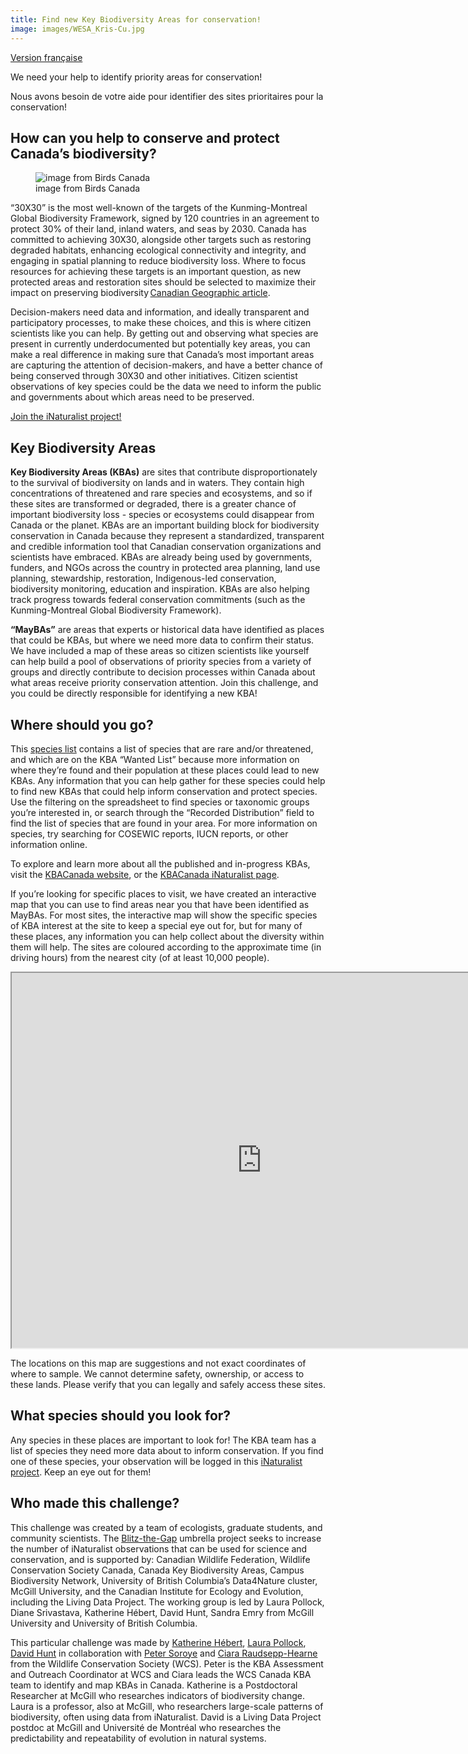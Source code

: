 ```yaml
---
title: Find new Key Biodiversity Areas for conservation!
image: images/WESA_Kris-Cu.jpg
---
```


[Version française](https://pollocklab.github.io/blitz-the-gap/challenges-fr/challenge2_mayBAs.html){.btn .btn-secondary .btn role="button"}

We need your help to identify priority areas for conservation! 

Nous avons besoin de votre aide pour identifier des sites prioritaires pour la conservation! 

## How can you help to conserve and protect Canada’s biodiversity?

![image from Birds Canada](images/KBA-photos-by-Amanda-Bichel.jpg)

“30X30” is the most well-known of the targets of the Kunming-Montreal Global Biodiversity Framework, signed by 120 countries in an agreement to protect 30% of their land, inland waters, and seas by 2030. Canada has committed to achieving 30X30, alongside other targets such as restoring degraded habitats, enhancing ecological connectivity and integrity, and engaging in spatial planning to reduce biodiversity loss. Where to focus resources for achieving these targets is an important question, as new protected areas and restoration sites should be selected to maximize their impact on preserving biodiversity [Canadian Geographic article](https://canadiangeographic.ca/articles/safeguarding-the-future-of-canadas-environment/).

Decision-makers need data and information, and ideally transparent and participatory processes, to make these choices, and this is where citizen scientists like you can help. By getting out and observing what species are present in currently underdocumented but potentially key areas, you can make a real difference in making sure that Canada’s most important areas are capturing the attention of decision-makers, and have a better chance of being conserved through 30X30 and other initiatives. Citizen scientist observations of key species could be the data we need to inform the public and governments about which areas need to be preserved. 

[Join the iNaturalist project!](https://inaturalist.ca/projects/maybas-conservation-priorities-in-canada){.btn .btn-primary .btn role="button"}

## Key Biodiversity Areas 

__Key Biodiversity Areas (KBAs)__ are sites that contribute disproportionately to the survival of biodiversity on lands and in waters. They contain high concentrations of threatened and rare species and ecosystems, and so if these sites are transformed or degraded, there is a greater chance of important biodiversity loss - species or ecosystems could disappear from Canada or the planet. KBAs are an important building block for biodiversity conservation in Canada because they represent a standardized, transparent and credible information tool that Canadian conservation organizations and scientists have embraced. KBAs are already being used by governments, funders, and NGOs across the country in protected area planning, land use planning, stewardship, restoration, Indigenous-led conservation, biodiversity monitoring, education and inspiration. KBAs are also helping track progress towards federal conservation commitments (such as the Kunming-Montreal Global Biodiversity Framework). 

__“MayBAs”__ are areas that experts or historical data have identified as places that could be KBAs, but where we need more data to confirm their status. We have included a map of these areas so citizen scientists like yourself can help build a pool of observations of priority species from a variety of groups and directly contribute to decision processes within Canada about what areas receive priority conservation attention. Join this challenge, and you could be directly responsible for identifying a new KBA!  

## Where should you go?

This [species list](https://docs.google.com/spreadsheets/d/13sVfHA7ZQC7CR3s1qJyea5NH210DEXG2/edit?usp=sharing&ouid=100802341057493756245&rtpof=true&sd=true) contains a list of species that are rare and/or threatened, and which are on the KBA “Wanted List” because more information on where they’re found and their population at these places could lead to new KBAs. Any information that you can help gather for these species could help to find new KBAs that could help inform conservation and protect species. Use the filtering on the spreadsheet to find species or taxonomic groups you’re interested in, or search through the “Recorded Distribution” field to find the list of species that are found in your area. For more information on species, try searching for COSEWIC reports, IUCN reports, or other information online. 

To explore and learn more about all the published and in-progress KBAs, visit the [KBACanada website](https://kbacanada.org/explore/map-viewer/), or the [KBACanada iNaturalist page](https://www.inaturalist.org/projects/key-biodiversity-areas-of-canada). 

If you’re looking for specific places to visit, we have created an interactive map that you can use to find areas near you that have been identified as MayBAs. For most sites, the interactive map will show the specific species of KBA interest at the site to keep a special eye out for, but for many of these places, any information you can help collect about the diversity within them will help. The sites are coloured according to the approximate time (in driving hours) from the nearest city (of at least 10,000 people).

```{=html}
<iframe width="800" height="600" src="https://pollocklab.github.io/blitzthegap-mayBA/challenge_mayBA_map.html" title="MayBAs in Canada" data-external="1"></iframe>
```

:::{.callout-warning}
The locations on this map are suggestions and not exact coordinates of where to sample. We cannot determine safety, ownership, or access to these lands. Please verify that you can legally and safely access these sites.
:::

## What species should you look for?

Any species in these places are important to look for! The KBA team has a list of species they need more data about to inform conservation. If you find one of these species, your observation will be logged in this [iNaturalist project](https://inaturalist.ca/projects/maybas-conservation-priorities-in-canada). Keep an eye out for them!

## Who made this challenge?

This challenge was created by a team of ecologists, graduate students, and community scientists. The [Blitz-the-Gap](https://blitzthegap.org/) umbrella project seeks to increase the number of iNaturalist observations that can be used for science and conservation, and is supported by: Canadian Wildlife Federation, Wildlife Conservation Society Canada, Canada Key Biodiversity Areas, Campus Biodiversity Network, University of British Columbia’s Data4Nature cluster, McGill University, and the Canadian Institute for Ecology and Evolution, including the Living Data Project. The working group is led by Laura Pollock, Diane Srivastava, Katherine Hébert, David Hunt, Sandra Emry from McGill University and University of British Columbia. 

This particular challenge was made by [Katherine Hébert](https://katherinehebert.github.io/), [Laura Pollock](https://qbiodiversity.org/), [David Hunt](https://davidagahunt.weebly.com/about.html) in collaboration with [Peter Soroye](https://wcscanada.org/about/contact/peter-soroye/) and [Ciara Raudsepp-Hearne](https://wcscanada.org/about/contact/ciara-raudsepp-hearne/) from the Wildlife Conservation Society (WCS). Peter is the KBA Assessment and Outreach Coordinator at WCS and Ciara leads the WCS Canada KBA team to identify and map KBAs in Canada. Katherine is a Postdoctoral Researcher at McGill who researches indicators of biodiversity change. Laura is a professor, also at McGill, who researchers large-scale patterns of biodiversity, often using data from iNaturalist. David is a Living Data Project postdoc at McGill and Université de Montréal who researches the predictability and repeatability of evolution in natural systems. 